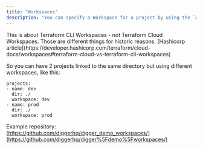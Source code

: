 ```yaml
---
title: "Workspaces"
description: "You can specify a Workspace for a project by using the `workspace` option in `digger.yml`"
---
```


<Note>
  This is about Terraform CLI Workspaces - not Terraform Cloud Workspaces. Those
  are different things for historic reasons. [Hashicorp
  article](https://developer.hashicorp.com/terraform/cloud-docs/workspaces#terraform-cloud-vs-terraform-cli-workspaces)
</Note>

So you can have 2 projects linked to the same directory but using different workspaces, like this:

```
projects:
- name: dev
  dir: ./
  workspace: dev
- name: prod
  dir: ./
  workspace: prod
```

Example repository: [https://github.com/diggerhq/digger_demo_workspaces/](https://github.com/diggerhq/digger%5Fdemo%5Fworkspaces/)
